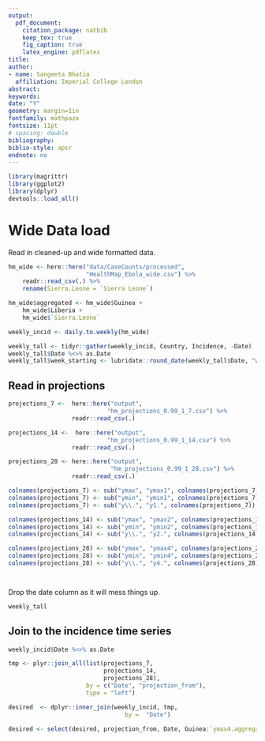 ```yaml
---
output: 
  pdf_document:
    citation_package: natbib
    keep_tex: true
    fig_caption: true
    latex_engine: pdflatex
title: 
author:
- name: Sangeeta Bhatia
  affiliation: Imperial College London
abstract: 
keywords: 
date: "Y"
geometry: margin=1in
fontfamily: mathpazo
fontsize: 11pt
# spacing: double
bibliography: 
biblio-style: apsr
endnote: no
---
```



```r
library(magrittr)
library(ggplot2)
library(dplyr)
devtools::load_all()

```


# Wide Data load

Read in cleaned-up and wide formatted data. 

```r
hm_wide <- here::here("data/CaseCounts/processed",
                      "HealthMap_Ebola_wide.csv") %>%
    readr::read_csv(.) %>%
    rename(Sierra.Leone = `Sierra Leone`)

hm_wide$aggregated <- hm_wide$Guinea +
    hm_wide$Liberia +
    hm_wide$`Sierra.Leone`

weekly_incid <- daily.to.weekly(hm_wide)

weekly_tall <- tidyr::gather(weekly_incid, Country, Incidence, -Date)
weekly_tall$Date %<>% as.Date
weekly_tall$week_starting <- lubridate::round_date(weekly_tall$Date, "week")

```

## Read in projections

```r
projections_7 <-  here::here("output",
                            "hm_projections_0.99_1_7.csv") %>%
                  readr::read_csv(.)

projections_14 <-  here::here("output",
                            "hm_projections_0.99_1_14.csv") %>%
                  readr::read_csv(.)

projections_28 <- here::here("output",
                             "hm_projections_0.99_1_28.csv") %>%
                  readr::read_csv(.)
```


```r
colnames(projections_7) <- sub("ymax", "ymax1", colnames(projections_7))
colnames(projections_7) <- sub("ymin", "ymin1", colnames(projections_7))
colnames(projections_7) <- sub("y\\.", "y1.", colnames(projections_7))

colnames(projections_14) <- sub("ymax", "ymax2", colnames(projections_14))
colnames(projections_14) <- sub("ymin", "ymin2", colnames(projections_14))
colnames(projections_14) <- sub("y\\.", "y2.", colnames(projections_14))

colnames(projections_28) <- sub("ymax", "ymax4", colnames(projections_28))
colnames(projections_28) <- sub("ymin", "ymin4", colnames(projections_28))
colnames(projections_28) <- sub("y\\.", "y4.", colnames(projections_28))




```

Drop the date column as it will mess things up.

```r
weekly_tall 
```
## Join to the incidence time series

```r

weekly_incid$Date %<>% as.Date

tmp <- plyr::join_all(list(projections_7,
                           projections_14,
                           projections_28),
                      by = c("Date", "projection_from"),
                      type = "left")

desired  <- dplyr::inner_join(weekly_incid, tmp,
                                 by =  "Date")

desired <- select(desired, projection_from, Date, Guinea:`ymax4.aggregated`)

```

